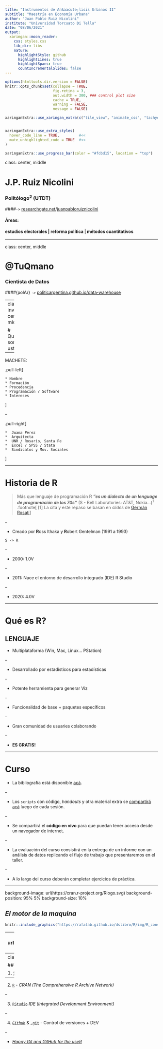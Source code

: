 ```yaml
---
title: "Instrumentos de An&aacute;lisis Urbanos II"
subtitle: "Maestría en Economía Urbana"
author: "Juan Pablo Ruiz Nicolini"
institute: "Universidad Torcuato Di Tella"
date: "08/06/2021"
output:
  xaringan::moon_reader:
    css: styles.css
    lib_dir: libs
    nature:
      highlightStyle: github
      highlightLines: true
      highlightSpans: true
      countIncrementalSlides: false
---
```


```r
options(htmltools.dir.version = FALSE)
knitr::opts_chunk$set(collapse = TRUE,
                      fig.retina = 3,
                      out.width = 300, ### control plot size
                      cache = TRUE,
                      warning = FALSE,
                      message = FALSE)

xaringanExtra::use_xaringan_extra(c("tile_view", "animate_css", "tachyons", "extra_styles", "scribble", "editable", "broadcast"))


xaringanExtra::use_extra_styles(
  hover_code_line = TRUE,         #<<
  mute_unhighlighted_code = TRUE  #<<
)

xaringanExtra::use_progress_bar(color = "#fdbd15", location = "top")

```





class: center, middle


# J.P. Ruiz Nicolini 

### Politólogo<sup>2</sup> (UTDT)


####`->` [researchgate.net/juanpabloruiznicolini](https://www.researchgate.net/profile/Juan_Ruiz_Nicolini)


#### Áreas: 

#### estudios electorales | reforma política  | métodos cuantitativos

---

class: center, middle

# @TuQmano

### Cientista de Datos 

####{polAr} `->` [politicargentina.github.io/data-warehouse](https://politicaargentina.github.io/data_warehouse/)


---
class: inverse, center, middle

# Quienes son ustedes?

--

MACHETE: 

.pull-left[

```
* Nombre
* Formación
* Procedencia
* Programación / Software
* Intereses

```
]

--

.pull-right[

```
*  Juana Pérez
*  Arquitecta
*  UNR / Rosario, Santa Fe
*  Excel / SPSS / Stata
*  Sindicatos y Mov. Sociales
```

]


---

# Historia de R


> Más que lenguaje de programación R **_"es un dialecto de un lenguage de programación de los 70s"_** (S - Bell Laboratories: AT&T, Nokia...)<sup>1</sup>
.footnote[
[1] La cita y este repaso se basan en _slides_ de  [Germán Rosati](https://github.com/gefero/fund-prog-r/)
]

--

* Creado por **R**oss Ithaka y **R**obert Gentelman (1991 a 1993)

`S -> R`

--

* 2000: 1.0V

--

* 2011: Nace el entorno de desarrollo integrado (IDE) R Studio 

--

* 2020: 4.0V

---

# Qué es R?

## LENGUAJE

- Multiplataforma (Win, Mac, Linux... PStation)

--

- Desarrollado por estadísticos para estadísticas

--

- Potente herramienta para generar Viz

--

- Funcionalidad de base + paquetes específicos

--

- Gran comunidad de usuaries colaborando

--

- **ES GRATIS!**


---

# Curso

* La bibliografía está disponible [acá](https://tuqmano.github.io/geo_utdt/biblio.html). 

--

* Los `scripts` con código, _handouts_ y otra material extra se [compartirá acá](https://github.com/tuqmano/geo_utdt) luego de cada sesión. 

--

* Se compartirá el **código en vivo** para que puedan tener acceso desde un navegador de internet. 

--

* La evaluación del curso consistirá en la entrega de un informe con un análisis de datos replicando el flujo de trabajo que presentaremos en el taller. 

--

* A lo largo del curso deberán completar ejercicios de práctica.

---

background-image: url(https://cran.r-project.org/Rlogo.svg)
background-position: 95% 5%
background-size: 10%



## _El motor de la maquina_

```r
knitr::include_graphics("https://rafalab.github.io/dslibro/R/img/R_console.png")
```

---
background-image: url(https://d33wubrfki0l68.cloudfront.net/521a038ed009b97bf73eb0a653b1cb7e66645231/8e3fd/assets/img/rstudio-icon.png)
background-position: 95% 5%
background-size: 10%


## _**Tablero de control** (IDE)_


```r
knitr::include_graphics("https://arcruz0.github.io/libroadp/00-images/basic-r/rstudio.png")
```

---
class: inverse

## *Mise en place*


1.  [`Slack`](https://slack.com/intl/es-ar/) - Espacio de trabajo

--

2.  [`R`](https://cran.r-project.org/) - *CRAN (The Comprehensive R Archive Network)*

--

3.  [`RStudio`](https://www.rstudio.com/products/rstudio/) *IDE (Integrated Development Environment)*

--

4.  [*`Github`*](https://github.com/) & [`.git`](https://git-scm.com/) - Control de versiones + DEV

--

 - [_Happy Git and GitHub for the useR_](https://happygitwithr.com/)




